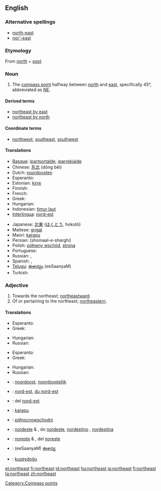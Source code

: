 {{wikipedia|dab=northeast}}
{{also|Northeast}}
==English==

===Alternative spellings===
* [[north-east]]
* [[nor'-east]]

===Etymology===
From ''[[north]]'' + ''[[east]]''.

===Noun===
{{en-noun|-}}

# The [[compass point]] halfway between [[north]] and [[east]], specifically 45°, abbreviated as [[NE]].

====Derived terms====
* [[northeast by east]]
* [[northeast by north]]

====Coordinate terms====
* {{sense|compass point}} [[northwest]], [[southeast]], [[southwest]]

====Translations====
{{trans-top|compass point}}
* [[Basque]]: [[ipartsortalde]], [[iparrekialde]]
* Chinese: [[东北]] (dōng běi)
* Dutch: [[noordoosten]] {{n}}
* Esperanto: {{t-|eo|nordoriento|xs=Esperanto}}
* Estonian: [[kirre]]
* Finnish: {{t+|fi|koillinen}}
* French: {{t+|fr|nord-est|m}}
* Greek: {{t+|el|βορειοανατολικά|tr=voreioanatoliká|sc=Grek}}
* Hungarian: {{t|hu|északkelet}}
* Indonesian: [[timur laut]]
* [[Interlingua]]: [[nord-est]]
{{trans-mid}}
* Japanese: [[北東]] ([[ほくとう]], hokutō)
* Maltese: [[grigal]]
* Maori: [[karapu]]
* Persian: {{fa-Arab|[[شمال شرقی]]}} (shomaal-e-sharghi)
* Polish: [[półneny wschód]], [[strona]]
* Portuguese: {{t+|pt|nordeste|m}}
* Russian: {{t+|ru|северо-восток|m|tr=s'év'ero-vostók|sc=Cyrl}}, {{t|ru|норд-ост|m|tr=nord-ost|sc=Cyrl}}
* Spanish: {{t-|es|nordeste}}, {{t-|es|noreste|m}}
* [[Telugu]]: [[ఈశాన్యం]] (eeSaanyaM)
* Turkish: {{t+|tr|kuzeydoğu}}
{{trans-bottom}}

===Adjective===
{{en-adj}}

# Towards the northeast; [[northeastward]].
# Of or pertaining to the northeast; [[northeastern]].

====Translations====
{{trans-top|northeastward}}
* Esperanto: {{t-|eo|nordorienta|xs=Esperanto}}
* Greek: {{t|el|βορειοανατολικός|m|tr=voreioanatolikós|sc=Grek}}
{{trans-mid}}
* Hungarian: {{t|hu|északkeleti}}
* Russian: {{t|ru|северо-восточный|tr=s'év'ero-vostóčnyj|sc=Cyrl}}
{{trans-bottom}}

{{trans-top|northeastern}}
* Esperanto: {{t-|eo|nordorienta|xs=Esperanto}}
* Greek: {{t|el|βορειοανατολικός|m|tr=voreioanatolikós|sc=Grek}}
{{trans-mid}}
* Hungarian: {{t|hu|északkeleti}}
* Russian: {{t|ru|северо-восточный|tr=s'év'ero-vostóčnyj|sc=Cyrl}}
{{trans-bottom}}

{{checktrans-top}}
* {{ttbc|Dutch}}: [[noordoost]], [[noordoostelijk]]
* {{ttbc|French}}: [[nord-est]], [[du nord-est]]
* {{ttbc|Interlingua}}: del [[nord-est]]
* {{ttbc|Maori}}: [[karapu]]
* {{ttbc|Polish}}: [[północnowschodni]]
{{checktrans-mid}}
* {{ttbc|Portuguese}}: [[nordeste]] {{m}} & {{f}},  do [[nordeste]], [[nordestino]] {{m}},  [[nordestina]] {{f}}
* {{ttbc|Spanish}}: [[noreste]] {{m}} & {{f}},  del [[noreste]]
* {{ttbc|Telugu}}: (eeSaanyaM) [[ఈశాన్య]]
* {{ttbc|Turkish}}: [[kuzeydoğu]]
{{checktrans-bottom}}

[[Category:Compass points]]

[[et:northeast]]
[[fr:northeast]]
[[id:northeast]]
[[hu:northeast]]
[[ja:northeast]]
[[fi:northeast]]
[[ta:northeast]]
[[zh:northeast]]